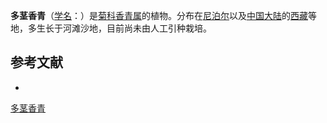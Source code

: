 {{Speciesbox
| name = 多茎香青
| status = 
| status_system = 
| image =
| genus = Anaphalis
| species = hondae
| authority = Kitam.
}}

'''多茎香青'''（[[学名|学名]]：{{lang|la|''Anaphalis hondae''}}）是[[菊科|菊科]][[香青属|香青属]]的植物。分布在[[尼泊尔|尼泊尔]]以及[[中国大陆|中国大陆]]的[[西藏|西藏]]等地，多生长于河滩沙地，目前尚未由人工引种栽培。

== 参考文献 ==
<div class="references-small">
* {{cite web| url =http://www.bioinfo.cn/db05/KmzwSpecies.php?action=view&id=3446| title =多茎香青| work =《中国高等植物数据库全库》| publisher =中国科学院微生物研究所| author =昆明植物研究所| accessdate =2009-02-24| deadurl =yes| archiveurl =https://web.archive.org/web/20160305024748/http://www.bioinfo.cn/db05/KmzwSpecies.php?action=view&id=3446| archivedate =2016-03-05}}
</div>
{{Taxonbar|from=Q10933091}}

[[Category:香青属|多茎香青]]


{{植物小作品}}